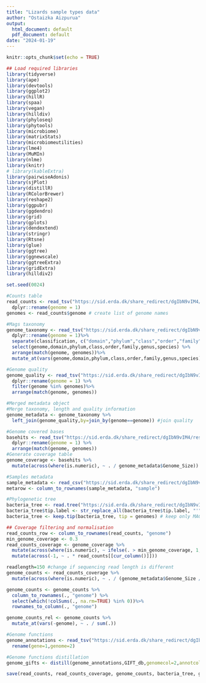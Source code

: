 ```yaml
---
title: "Lizards sample types data"
author: "Ostaizka Aizpurua"
output:
  html_document: default
  pdf_document: default
date: "2024-01-19"
---
```


```r
knitr::opts_chunk$set(echo = TRUE)
```

```r
## Load required libraries
library(tidyverse)
library(ape)
library(devtools)
library(ggplot2)
library(hillR)
library(spaa)
library(vegan)
library(hilldiv)
library(phyloseq)
library(phytools)
library(microbiome)
library(matrixStats)
library(microbiomeutilities)
library(lme4)
library(MuMIn)
library(nlme)
library(knitr)
# library(kableExtra)
library(pairwiseAdonis)
library(sjPlot)
library(distillR)
library(RColorBrewer)
library(reshape2)
library(ggpubr)
library(ggdendro)
library(grid)
library(gplots)
library(dendextend)
library(stringr)
library(Rtsne)
library(glue)
library(ggtree)
library(ggnewscale)
library(ggtreeExtra)
library(gridExtra)
library(hilldiv2)
```

```r
set.seed(0024)
```

```r
#Counts table
read_counts <- read_tsv("https://sid.erda.dk/share_redirect/dgIbN9vIM4/results/dereplicate/coverm/genome.count.tsv") %>%
  dplyr::rename(genome = 1)
genomes <- read_counts$genome # create list of genome names
```

```r
#Mags taxonomy
genome_taxonomy <- read_tsv("https://sid.erda.dk/share_redirect/dgIbN9vIM4/results/dereplicate/gtdbtk/gtdbtk.summary.tsv") %>%
  dplyr::rename(genome = 1)%>%
  separate(classification, c("domain","phylum","class","order","family","genus","species"),  sep =";") %>%
  select(genome,domain,phylum,class,order,family,genus,species) %>%
  arrange(match(genome, genomes))%>%
  mutate_at(vars(genome,domain,phylum,class,order,family,genus,species), ~ str_replace(., "[dpcofgs]__", ""))
```

```r
#Genome quality
genome_quality <- read_tsv("https://sid.erda.dk/share_redirect/dgIbN9vIM4/results/dereplicate/checkm2/quality_report.tsv") %>%
  dplyr::rename(genome = 1) %>%
  filter(genome %in% genomes)%>%
  arrange(match(genome, genomes))
```

```r
#Merged metadata object
#Merge taxonomy, length and quality information
genome_metadata <- genome_taxonomy %>%
  left_join(genome_quality,by=join_by(genome==genome)) #join quality
```

```r
#Genome covered bases
basehits <- read_tsv("https://sid.erda.dk/share_redirect/dgIbN9vIM4/results/dereplicate/coverm/genome.covered_bases.tsv") %>%
  dplyr::rename(genome = 1) %>%
  arrange(match(genome, genomes))
#Generate coverage table
genome_coverage <- basehits %>%
  mutate(across(where(is.numeric), ~ . / genome_metadata$Genome_Size))
```

```r
#Samples metadata
sample_metadata <- read_csv("https://sid.erda.dk/share_redirect/dgIbN9vIM4/results/dereplicate/coverm/metadata.csv")
metarow <- column_to_rownames(sample_metadata, "sample")
```

```r
#Phylogenetic tree
bacteria_tree <- read.tree("https://sid.erda.dk/share_redirect/dgIbN9vIM4/results/dereplicate/gtdbtk/classify/gtdbtk.backbone.bac120.classify.tree")
bacteria_tree$tip.label <- str_replace_all(bacteria_tree$tip.label, "'", "") # remove .fa extension
bacteria_tree <- keep.tip(bacteria_tree, tip = genomes) # keep only MAG tips
```

```r
## Coverage filtering and normalisation
read_counts_row <- column_to_rownames(read_counts, "genome")
min_genome_coverage <- 0.3
read_counts_coverage <- genome_coverage %>%
  mutate(across(where(is.numeric), ~ ifelse(. > min_genome_coverage, 1, 0))) %>%
  mutate(across(-1, ~ . * read_counts[[cur_column()]]))

readlength=150 #change if sequencing read length is different
genome_counts <- read_counts_coverage %>%
  mutate(across(where(is.numeric), ~ . / (genome_metadata$Genome_Size / readlength) ))

genome_counts <- genome_counts %>%
  column_to_rownames(., "genome") %>% 
  select(which(!colSums(., na.rm=TRUE) %in% 0))%>%
  rownames_to_column(., "genome")

genome_counts_rel <- genome_counts %>%
  mutate_at(vars(-genome), ~ . / sum(.))
```

```r
#Genome functions
genome_annotations <- read_tsv("https://sid.erda.dk/share_redirect/dgIbN9vIM4/results/dereplicate/dram/annotations.tsv")%>%
  rename(gene=1,genome=2)
```

```r
#Genome functions distillation
genome_gifts <- distill(genome_annotations,GIFT_db,genomecol=2,annotcol=c(9,10,19))
```


```r
save(read_counts, read_counts_coverage, genome_counts, bacteria_tree, genome_metadata, genome_gifts, sample_metadata, file = "/Users/jtk712/Documents/Projects/lizard_sample_types/resources/data/data.Rdata")
```
